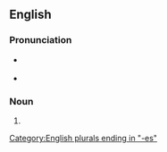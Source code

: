 ==English==

===Pronunciation===
* {{a|UK}} {{IPA|en|/ˈblʌndəbʌsɪz/}}
* {{a|US}} {{IPA|en|/ˈblʌndəɹbʌsɪz/}}

===Noun===
{{head|en|noun form}}

# {{plural of|en|blunderbuss}}

[[Category:English plurals ending in "-es"]]